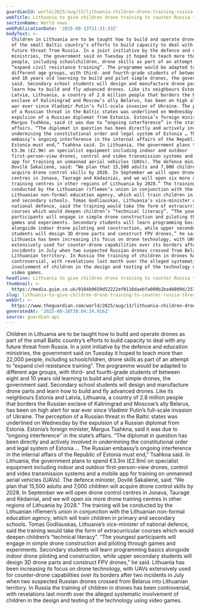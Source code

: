 ```yaml
---
guardianId: world/2025/aug/13/lithuania-children-drone-training-russia-threat
webTitle: Lithuania to give children drone training to counter Russia threat
sectionName: World news
webPublicationDate: '2025-08-13T11:31:33Z'
bodyText: >-
  Children in Lithuania are to be taught how to build and operate drones as part
  of the small Baltic country’s efforts to build capacity to deal with any
  future threat from Russia. In a joint initiative by the defence and education
  ministries, the government said on Tuesday it hoped to teach more than 22,000
  people, including schoolchildren, drone skills as part of an attempt to
  “expand civil resistance training”. The programme would be adapted to
  different age groups, with third- and fourth-grade students of between eight
  and 10 years old learning to build and pilot simple drones, the government
  said. Secondary school students will design and manufacture drone parts and
  learn how to build and fly advanced drones. Like its neighbours Estonia and
  Latvia, Lithuania, a country of 2.8 million people that borders the Russian
  exclave of Kaliningrad and Moscow’s ally Belarus, has been on high alert for
  war ever since Vladimir Putin’s full-scale invasion of Ukraine. The perception
  of a Russian threat in the Baltic states was underlined on Wednesday by the
  expulsion of a Russian diplomat from Estonia. Estonia’s foreign minister,
  Margus Tsahkna, said it was due to “ongoing interference” in the state’s
  affairs. “The diplomat in question has been directly and actively involved in
  undermining the constitutional order and legal system of Estonia … The Russian
  embassy’s ongoing interference in the internal affairs of the Republic of
  Estonia must end,” Tsahkna said. In Lithuania, the government plans to spend
  €3.3m (£2.9m) on specialist equipment including indoor and outdoor
  first-person-view drones, control and video transmission systems and a mobile
  app for training on unmanned aerial vehicles (UAVs). The defence minister,
  Dovilė Šakalienė, said: “We plan that 15,500 adults and 7,000 children will
  acquire drone control skills by 2028. In September we will open drone control
  centres in Jonava, Tauragė and Kėdainiai, and we will open six more drone
  training centres in other regions of Lithuania by 2028.” The training will be
  conducted by the Lithuanian riflemen’s union in conjunction with the
  Lithuanian non-formal education agency, which will train children in primary
  and secondary schools. Tomas Godliauskas, Lithuania’s vice-minister of
  national defence, said the training would take the form of extracurricular
  courses which would deepen children’s “technical literacy”. “The youngest
  participants will engage in simple drone construction and piloting through
  games and experiments. Secondary students will learn programming basics
  alongside indoor drone piloting and construction, while upper secondary
  students will design 3D drone parts and construct FPV drones,” he said.
  Lithuania has been increasing its focus on drone technology, with UAVs
  extensively used for counter-drone capabilities over its borders after two
  incidents in July when two suspected Russian drones crossed from Belarus into
  Lithuanian territory. In Russia the training of children in drones has been
  controversial, with revelations last month over the alleged systematic
  involvement of children in the design and testing of the technology using
  video games.
headline: Lithuania to give children drone training to counter Russia threat
thumbnail: >-
  https://media.guim.co.uk/9184b9659d52222ef0116daebfa000b2ba40809d/2579_630_2023_1618/500.jpg
slug: lithuania-to-give-children-drone-training-to-counter-russia-threat
webUrl: >-
  https://www.theguardian.com/world/2025/aug/13/lithuania-children-drone-training-russia-threat
generatedAt: '2025-08-28T20:04:24.916Z'
source: guardian-api
---
```

Children in Lithuania are to be taught how to build and operate drones as part of the small Baltic country’s efforts to build capacity to deal with any future threat from Russia. In a joint initiative by the defence and education ministries, the government said on Tuesday it hoped to teach more than 22,000 people, including schoolchildren, drone skills as part of an attempt to “expand civil resistance training”. The programme would be adapted to different age groups, with third- and fourth-grade students of between eight and 10 years old learning to build and pilot simple drones, the government said. Secondary school students will design and manufacture drone parts and learn how to build and fly advanced drones. Like its neighbours Estonia and Latvia, Lithuania, a country of 2.8 million people that borders the Russian exclave of Kaliningrad and Moscow’s ally Belarus, has been on high alert for war ever since Vladimir Putin’s full-scale invasion of Ukraine. The perception of a Russian threat in the Baltic states was underlined on Wednesday by the expulsion of a Russian diplomat from Estonia. Estonia’s foreign minister, Margus Tsahkna, said it was due to “ongoing interference” in the state’s affairs. “The diplomat in question has been directly and actively involved in undermining the constitutional order and legal system of Estonia … The Russian embassy’s ongoing interference in the internal affairs of the Republic of Estonia must end,” Tsahkna said. In Lithuania, the government plans to spend €3.3m (£2.9m) on specialist equipment including indoor and outdoor first-person-view drones, control and video transmission systems and a mobile app for training on unmanned aerial vehicles (UAVs). The defence minister, Dovilė Šakalienė, said: “We plan that 15,500 adults and 7,000 children will acquire drone control skills by 2028. In September we will open drone control centres in Jonava, Tauragė and Kėdainiai, and we will open six more drone training centres in other regions of Lithuania by 2028.” The training will be conducted by the Lithuanian riflemen’s union in conjunction with the Lithuanian non-formal education agency, which will train children in primary and secondary schools. Tomas Godliauskas, Lithuania’s vice-minister of national defence, said the training would take the form of extracurricular courses which would deepen children’s “technical literacy”. “The youngest participants will engage in simple drone construction and piloting through games and experiments. Secondary students will learn programming basics alongside indoor drone piloting and construction, while upper secondary students will design 3D drone parts and construct FPV drones,” he said. Lithuania has been increasing its focus on drone technology, with UAVs extensively used for counter-drone capabilities over its borders after two incidents in July when two suspected Russian drones crossed from Belarus into Lithuanian territory. In Russia the training of children in drones has been controversial, with revelations last month over the alleged systematic involvement of children in the design and testing of the technology using video games.
